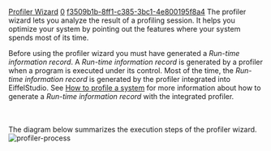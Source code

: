 [[Property:title|Profiler Wizard]]
[[Property:weight|0]]
[[Property:uuid|f3509b1b-8ff1-c385-3bc1-4e800195f8a4]]
The profiler wizard lets you analyze the result of a profiling session. It helps you optimize your system by pointing out the features where your system spends most of its time.

Before using the profiler wizard you must have generated a ''Run-time information record''. A ''Run-time information record'' is generated by a profiler when a program is executed under its control. Most of the time, the ''Run-time information record'' is generated by the profiler integrated into EiffelStudio. See [[Profiling|How to profile a system]]  for more information about how to generate a ''Run-time information record'' with the integrated profiler. 

{{note|You can also use a ''Run-time information record'' generated by an external profiler such as GNU's gprof, Pure Atricia's Quantify, Visual C++ profiler, etc. }}
<br/>
<br/>

The diagram below summarizes the execution steps of the profiler wizard.
<br/>
 [[Image:profiler-process]]  <br/>
<br/>

{{seealso|<br/>
[[Profiling|How to profile a system]]  }}




